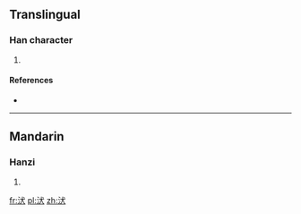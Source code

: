 ==Translingual==

===Han character===
{{Han char|rn=85|rad=水|as=04|sn=7|four=3313<sub>4</sub>|canj=水戈大 (EIK)}}

# {{defn|Han|sort=水04}}

====References====
* {{Han ref|kx=0608.010|dkj=17161|dj=1001.060|hdz=31561.010|uh=6C71|ud=27761|bh=CB51|bd=52049}}

----

==Mandarin==

===Hanzi===
{{cmn-hanzi|pin=[[quǎn]] ([[quan3]])|wg=ch'üan<sup>3</sup>}}

# {{defn|lang=cmn|sort=水04}}

[[fr:汱]]
[[pl:汱]]
[[zh:汱]]